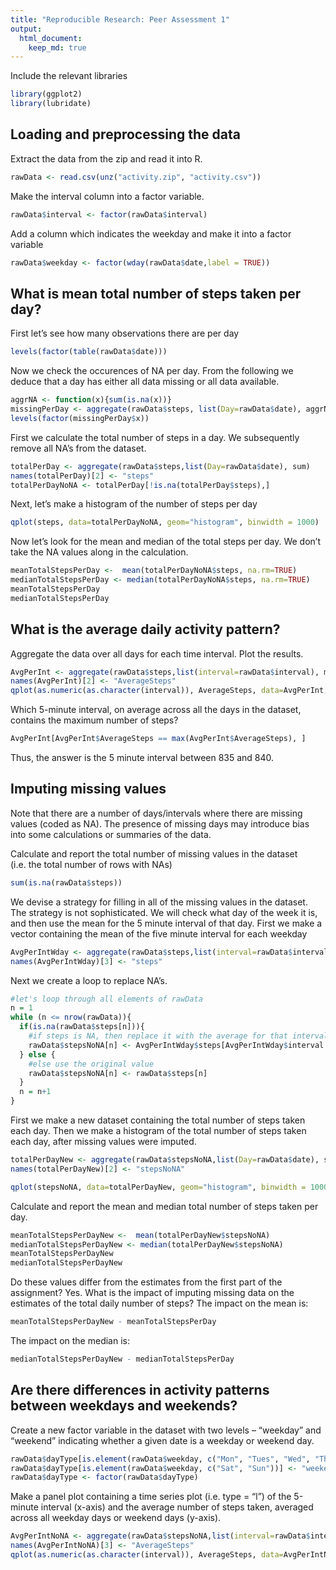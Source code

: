 ```yaml
---
title: "Reproducible Research: Peer Assessment 1"
output: 
  html_document:
    keep_md: true
---
```


Include the relevant libraries
```r
library(ggplot2)
library(lubridate)
```

## Loading and preprocessing the data
Extract the data from the zip and read it into R.
```r
rawData <- read.csv(unz("activity.zip", "activity.csv")) 
```

Make the interval column into a factor variable.
```r
rawData$interval <- factor(rawData$interval)
```

Add a column which indicates the weekday and make it into a factor variable
```r
rawData$weekday <- factor(wday(rawData$date,label = TRUE))
```


## What is mean total number of steps taken per day?
First let's see how many observations there are per day
```r
levels(factor(table(rawData$date)))
```

Now we check the occurences of NA per day. From the following we 
deduce that a day has either all data missing or all data available.
```r
aggrNA <- function(x){sum(is.na(x))}
missingPerDay <- aggregate(rawData$steps, list(Day=rawData$date), aggrNA)
levels(factor(missingPerDay$x))
```

First we calculate the total number of steps in a day. We subsequently remove all NA's from the dataset.
```r
totalPerDay <- aggregate(rawData$steps,list(Day=rawData$date), sum) 
names(totalPerDay)[2] <- "steps"
totalPerDayNoNA <- totalPerDay[!is.na(totalPerDay$steps),]
```

Next, let's make a histogram of the number of steps per day
```r
qplot(steps, data=totalPerDayNoNA, geom="histogram", binwidth = 1000)
```

Now let's look for the mean and median of the total steps per day. We don't take the NA values along in the calculation.
```r
meanTotalStepsPerDay <-  mean(totalPerDayNoNA$steps, na.rm=TRUE)
medianTotalStepsPerDay <- median(totalPerDayNoNA$steps, na.rm=TRUE)
meanTotalStepsPerDay
medianTotalStepsPerDay
```

## What is the average daily activity pattern?
Aggregate the data over all days for each time interval. Plot the results.
```r
AvgPerInt <- aggregate(rawData$steps,list(interval=rawData$interval), mean,  na.rm=TRUE) 
names(AvgPerInt)[2] <- "AverageSteps"
qplot(as.numeric(as.character(interval)), AverageSteps, data=AvgPerInt, geom="line", xlab="Interval")
```

Which 5-minute interval, on average across all the days in the dataset, contains the maximum number of steps?
```r
AvgPerInt[AvgPerInt$AverageSteps == max(AvgPerInt$AverageSteps), ]
```
Thus, the answer is the 5 minute interval between 835 and 840.

## Imputing missing values
Note that there are a number of days/intervals where there are missing values (coded as NA). The presence of missing days may introduce bias into some calculations or summaries of the data.

Calculate and report the total number of missing values in the dataset (i.e. the total number of rows with NAs)
```r
sum(is.na(rawData$steps))
```
We devise a strategy for filling in all of the missing values in the dataset. The strategy is not sophisticated. We will check what day of the week it is, and then use the mean for the 5 minute interval of that day.
First we make a vector containing the mean of the five minute interval for each weekday
```r
AvgPerIntWday <- aggregate(rawData$steps,list(interval=rawData$interval, weekday=rawData$weekday), mean,  na.rm=TRUE) 
names(AvgPerIntWday)[3] <- "steps"
```
Next we create a loop to replace NA's.
```r
#let's loop through all elements of rawData
n = 1
while (n <= nrow(rawData)){
  if(is.na(rawData$steps[n])){
    #if steps is NA, then replace it with the average for that interval and weekday
    rawData$stepsNoNA[n] <- AvgPerIntWday$steps[AvgPerIntWday$interval == rawData$interval[n] & AvgPerIntWday$weekday == rawData$weekday[n]] 
  } else {
    #else use the original value
    rawData$stepsNoNA[n] <- rawData$steps[n]
  }  
  n = n+1
}
```

First we make a new dataset containing the total number of steps taken each day. Then we make a histogram of the total number of steps taken each day, after missing values were imputed. 
```r
totalPerDayNew <- aggregate(rawData$stepsNoNA,list(Day=rawData$date), sum) 
names(totalPerDayNew)[2] <- "stepsNoNA"

qplot(stepsNoNA, data=totalPerDayNew, geom="histogram", binwidth = 1000)
```

Calculate and report the mean and median total number of steps taken per day. 
```r
meanTotalStepsPerDayNew <-  mean(totalPerDayNew$stepsNoNA)
medianTotalStepsPerDayNew <- median(totalPerDayNew$stepsNoNA)
meanTotalStepsPerDayNew
medianTotalStepsPerDayNew
```
Do these values differ from the estimates from the first part of the assignment? Yes.
What is the impact of imputing missing data on the estimates of the total daily number of steps?
The impact on the mean is:
```r
meanTotalStepsPerDayNew - meanTotalStepsPerDay
```
The impact on the median is:
```r
medianTotalStepsPerDayNew - medianTotalStepsPerDay
```
## Are there differences in activity patterns between weekdays and weekends?
Create a new factor variable in the dataset with two levels – “weekday” and “weekend” indicating whether a given date is a weekday or weekend day.
```r
rawData$dayType[is.element(rawData$weekday, c("Mon", "Tues", "Wed", "Thurs", "Fri"))] <- "weekday"
rawData$dayType[is.element(rawData$weekday, c("Sat", "Sun"))] <- "weekend"
rawData$dayType <- factor(rawData$dayType)
```

Make a panel plot containing a time series plot (i.e. type = "l") of the 5-minute interval (x-axis) and the average number of steps taken, averaged across all weekday days or weekend days (y-axis). 
```r
AvgPerIntNoNA <- aggregate(rawData$stepsNoNA,list(interval=rawData$interval, dayType = rawData$dayType), mean,  na.rm=TRUE) 
names(AvgPerIntNoNA)[3] <- "AverageSteps"
qplot(as.numeric(as.character(interval)), AverageSteps, data=AvgPerIntNoNA, facets = dayType ~ . , geom="line", xlab="Interval")
```